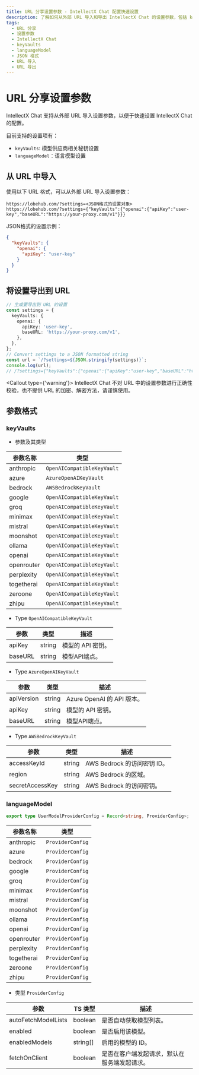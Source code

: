 ```yaml
---
title: URL 分享设置参数 - IntellectX Chat 配置快速设置
description: 了解如何从外部 URL 导入和导出 IntellectX Chat 的设置参数，包括 keyVaults 和 languageModel，以及参数格式和类型。
tags:
  - URL 分享
  - 设置参数
  - IntellectX Chat
  - keyVaults
  - languageModel
  - JSON 格式
  - URL 导入
  - URL 导出
---
```


# URL 分享设置参数

IntellectX Chat 支持从外部 URL 导入设置参数，以便于快速设置 IntellectX Chat 的配置。

目前支持的设置项有：

- `keyVaults`: 模型供应商相关秘钥设置
- `languageModel`：语言模型设置

## 从 URL 中导入

使用以下 URL 格式，可以从外部 URL 导入设置参数：

```plaintext
https://lobehub.com/?settings=<JSON格式的设置对象>
https://lobehub.com/?settings={"keyVaults":{"openai":{"apiKey":"user-key","baseURL":"https://your-proxy.com/v1"}}}
```

JSON格式的设置示例：

```json
{
  "keyVaults": {
    "openai": {
      "apiKey": "user-key"
    }
  }
}
```

## 将设置导出到 URL

```ts
// 生成要导出到 URL 的设置
const settings = {
  keyVaults: {
    openai: {
      apiKey: 'user-key',
      baseURL: 'https://your-proxy.com/v1',
    },
  },
};
// Convert settings to a JSON formatted string
const url = `/?settings=${JSON.stringify(settings)}`;
console.log(url);
// /?settings={"keyVaults":{"openai":{"apiKey":"user-key","baseURL":"https://your-proxy.com/v1"}}}
```

<Callout type={'warning'}>
  IntellectX Chat 不对 URL 中的设置参数进行正确性校验，也不提供 URL 的加密、解密方法，请谨慎使用。
</Callout>

## 参数格式

### keyVaults

- 参数及其类型

| 参数名称   | 类型                       |
| ---------- | -------------------------- |
| anthropic  | `OpenAICompatibleKeyVault` |
| azure      | `AzureOpenAIKeyVault`      |
| bedrock    | `AWSBedrockKeyVault`       |
| google     | `OpenAICompatibleKeyVault` |
| groq       | `OpenAICompatibleKeyVault` |
| minimax    | `OpenAICompatibleKeyVault` |
| mistral    | `OpenAICompatibleKeyVault` |
| moonshot   | `OpenAICompatibleKeyVault` |
| ollama     | `OpenAICompatibleKeyVault` |
| openai     | `OpenAICompatibleKeyVault` |
| openrouter | `OpenAICompatibleKeyVault` |
| perplexity | `OpenAICompatibleKeyVault` |
| togetherai | `OpenAICompatibleKeyVault` |
| zeroone    | `OpenAICompatibleKeyVault` |
| zhipu      | `OpenAICompatibleKeyVault` |

- Type `OpenAICompatibleKeyVault`

| 参数    | 类型   | 描述              |
| ------- | ------ | ----------------- |
| apiKey  | string | 模型的 API 密钥。 |
| baseURL | string | 模型API端点。     |

- Type `AzureOpenAIKeyVault`

| 参数       | 类型   | 描述                       |
| ---------- | ------ | -------------------------- |
| apiVersion | string | Azure OpenAI 的 API 版本。 |
| apiKey     | string | 模型的 API 密钥。          |
| baseURL    | string | 模型API端点。              |

- Type `AWSBedrockKeyVault`

| 参数            | 类型   | 描述                        |
| --------------- | ------ | --------------------------- |
| accessKeyId     | string | AWS Bedrock 的访问密钥 ID。 |
| region          | string | AWS Bedrock 的区域。        |
| secretAccessKey | string | AWS Bedrock 的访问密钥。    |

### languageModel

```ts
export type UserModelProviderConfig = Record<string, ProviderConfig>;
```

| 参数名称   | 类型             |
| ---------- | ---------------- |
| anthropic  | `ProviderConfig` |
| azure      | `ProviderConfig` |
| bedrock    | `ProviderConfig` |
| google     | `ProviderConfig` |
| groq       | `ProviderConfig` |
| minimax    | `ProviderConfig` |
| mistral    | `ProviderConfig` |
| moonshot   | `ProviderConfig` |
| ollama     | `ProviderConfig` |
| openai     | `ProviderConfig` |
| openrouter | `ProviderConfig` |
| perplexity | `ProviderConfig` |
| togetherai | `ProviderConfig` |
| zeroone    | `ProviderConfig` |
| zhipu      | `ProviderConfig` |

- 类型 `ProviderConfig`

| 参数                | TS 类型  | 描述                                         |
| ------------------- | -------- | -------------------------------------------- |
| autoFetchModelLists | boolean  | 是否自动获取模型列表。                       |
| enabled             | boolean  | 是否启用该模型。                             |
| enabledModels       | string[] | 启用的模型的 ID。                            |
| fetchOnClient       | boolean  | 是否在客户端发起请求，默认在服务端发起请求。 |
